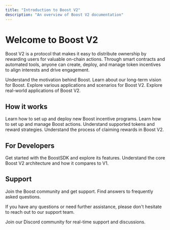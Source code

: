 ```yaml
---
title: "Introduction to Boost V2"
description: "An overview of Boost V2 documentation"
---
```



<UnderConstruction />

# Welcome to Boost V2

Boost V2 is a protocol that makes it easy to distribute ownership by rewarding users for valuable on-chain actions. 
Through smart contracts and automated tools, anyone can create, deploy, and manage token incentives to align interests and drive engagement.


<CardGroup cols={2}>
  <Card title="Why we built Boost" icon="lightbulb" color="#43e661" href="/v2/documentation/overview/why-we-built-boost">
    Understand the motivation behind Boost.
  </Card>
  
  <Card title="Vision of Boost" icon="eye" color="#43e661" href="/v2/documentation/overview/vision-of-boost">
    Learn about our long-term vision for Boost.
  </Card>
  
  <Card title="Use Cases" icon="list-check" color="#43e661" href="/v2/documentation/overview/use-cases">
    Explore various applications and scenarios for Boost V2.
  </Card>

  <Card title="Case Studies" icon="microscope" color="#43e661" href="/v2/documentation/overview/case-studies">
    Explore real-world applications of Boost V2.
  </Card>
</CardGroup>

## How it works

<CardGroup cols={2}>
  <Card title="Deploying Boosts" icon="rocket" color="#43e661" href="/v2/documentation/how-it-works/deploying-boosts">
    Learn how to set up and deploy new Boost incentive programs.
  </Card>
  
  <Card title="Action Selection" icon="code" color="#43e661" href="/v2/documentation/action-creation/introduction">
    Learn how to set up and manage Boost actions.
  </Card>
  
  <Card title="Reward Selection" icon="coins" color="#43e661" href="/v2/documentation/reward-selection/tokens-supported">
    Understand supported tokens and reward strategies.
  </Card>
  
  <Card title="Claiming Rewards" icon="gift" color="#43e661" href="/v2/documentation/how-it-works/claiming-rewards">
    Understand the process of claiming rewards in Boost V2.
  </Card>
</CardGroup>

## For Developers

<CardGroup cols={2}>
  <Card title="Building with BoostSDK" icon="toolbox" color="#43e661" href="/v2/boost-sdk/overview">
    Get started with the BoostSDK and explore its features.
  </Card>
  
  <Card title="Architecture" icon="sitemap" color="#43e661" href="/v2/documentation/architecture/core-boost-v2">
    Understand the core Boost V2 architecture and how it compares to V1.
  </Card>
</CardGroup>

## Support

<CardGroup cols={2}>
  <Card title="Community and Support" icon="users" color="#43e661" href="/v2/documentation/support/joining-boost-community">
    Join the Boost community and get support.
  </Card>
  
  <Card title="FAQs" icon="question" color="#43e661" href="/v2/documentation/support/faqs">
    Find answers to frequently asked questions.
  </Card>
</CardGroup>

If you have any questions or need further assistance, please don't hesitate to reach out to our support team.

<Card title="Need Help?" icon="discord" color="#43e661" href="https://discord.gg/gdu3EpeqsD">
  Join our Discord community for real-time support and discussions.
</Card>